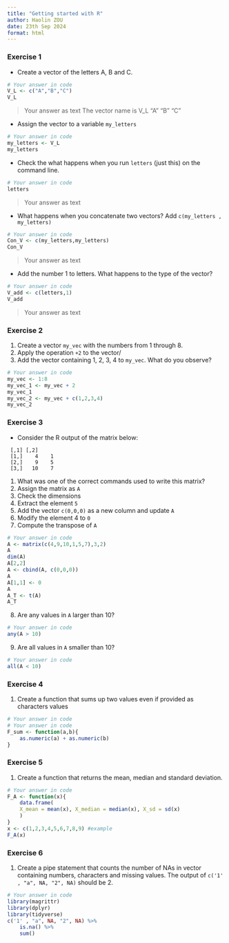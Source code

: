 ```yaml
---
title: "Getting started with R"
author: Haolin ZOU
date: 23th Sep 2024
format: html
---
```


### Exercise 1 {#sec-1}

* Create a vector of the letters A, B and C.

```r
# Your answer in code
V_L <- c("A","B","C")
V_L
```
> Your answer as text
The vector name is V_L
 "A" "B" "C"


* Assign the vector to a variable `my_letters`
```r
# Your answer in code
my_letters <- V_L
my_letters
```


* Check the what happens when you run `letters` (just this) on the command line.
```r
# Your answer in code
letters
```

> Your answer as text



* What happens when you concatenate two vectors? Add `c(my_letters , my_letters)`
```r
# Your answer in code
Con_V <- c(my_letters,my_letters)
Con_V
```

> Your answer as text



* Add the number 1 to letters. What happens to the type of the vector?
```r
# Your answer in code
V_add <- c(letters,1)
V_add
```

> Your answer as text



### Exercise 2


1. Create a vector `my_vec` with the numbers from 1 through 8.
2. Apply the operation `+2` to the vector/
3. Add the vector containing 1, 2, 3, 4 to `my_vec`. What do you observe?

```r
# Your answer in code
my_vec <- 1:8
my_vec_1 <- my_vec + 2
my_vec_1
my_vec_2 <- my_vec + c(1,2,3,4)
my_vec_2
```



### Exercise 3

* Consider the R output of the matrix below:

```
 [,1] [,2]
 [1,]    4    1
 [2,]    9    5
 [3,]   10    7
```

1. What was one of the correct commands used to write this matrix?
2. Assign the matrix as `A`
3. Check the dimensions
4. Extract the element `5`
5. Add the vector `c(0,0,0)` as a new column and update `A`
6. Modify the element 4 to `0`
7. Compute the transpose of `A`

```r
# Your answer in code
A <- matrix(c(4,9,10,1,5,7),3,2)
A
dim(A)
A[2,2]
A <- cbind(A, c(0,0,0))
A
A[1,1] <- 0
A
A_T <- t(A)
A_T
```


8. Are any values in `A` larger than 10? 
```r
# Your answer in code
any(A > 10)
```

9. Are all values in `A` smaller than 10?
```r
# Your answer in code
all(A < 10)
```

### Exercise 4

1. Create a function that sums up two values even if provided as characters values

```r
# Your answer in code
# Your answer in code
F_sum <- function(a,b){
    as.numeric(a) + as.numeric(b)
}
```


### Exercise 5

1. Create a function that returns the mean, median and standard deviation.

```r
# Your answer in code
F_A <- function(x){
    data.frame(
    X_mean = mean(x), X_median = median(x), X_sd = sd(x) 
    )
}
x <- c(1,2,3,4,5,6,7,8,9) #example
F_A(x)

```


### Exercise 6
1. Create a pipe statement that counts the number of NAs in vector containing numbers, characters and missing values.
The output of `c('1' , "a", NA, "2", NA)` should be 2.

```r
# Your answer in code
library(magrittr)
library(dplyr)
library(tidyverse)
c('1' , "a", NA, "2", NA) %>%
    is.na() %>%
    sum()
```


